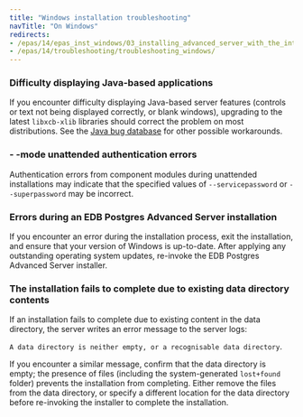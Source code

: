 ```yaml
---
title: "Windows installation troubleshooting"
navTitle: "On Windows"
redirects:
- /epas/14/epas_inst_windows/03_installing_advanced_server_with_the_interactive_installer/04_installation_troubleshooting/
- /epas/14/troubleshooting/troubleshooting_windows/
---
```


### Difficulty displaying Java-based applications

If you encounter difficulty displaying Java-based server features (controls or text not being displayed correctly, or blank windows), upgrading to the latest `libxcb-xlib` libraries should correct the problem on most distributions. See the [Java bug database](http://bugs.sun.com/bugdatabase/view_bug.do?bug_id=6532373) for other possible workarounds.

### - -mode unattended authentication errors

Authentication errors from component modules during unattended installations may indicate that the specified values of `--servicepassword` or `--superpassword` may be incorrect.

### Errors during an EDB Postgres Advanced Server installation

If you encounter an error during the installation process, exit the installation, and ensure that your version of Windows is up-to-date. After applying any outstanding operating system updates, re-invoke the EDB Postgres Advanced Server installer.

### The installation fails to complete due to existing data directory contents

If an installation fails to complete due to existing content in the data directory, the server writes an error message to the server logs:

`A data directory is neither empty, or a recognisable data directory`.

If you encounter a similar message, confirm that the data directory is empty; the presence of files (including the system-generated `lost+found` folder) prevents the installation from completing. Either remove the files from the data directory, or specify a different location for the data directory before re-invoking the installer to complete the installation.
